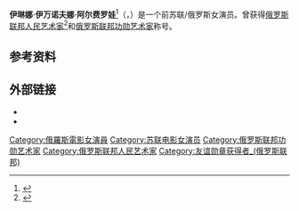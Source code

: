 {{Infobox person
| name                = 伊琳娜·阿尔费罗娃
| image               = <!-- 图像 -->
| native_name         = Ири́на Ива́новна Алфёрова
| native_name_lang    = ru
| pronunciation       = <!-- 读音 -->
| romaji              = <!-- 罗马拼音 -->
| english_name        = <!-- 英文名 -->
| gender              = 女
| birth_name          = <!-- 出生名 -->
| birth_date          = {{birth date and age|1951|3|13}}
| birth_place         = [[苏联|苏联]][[俄罗斯苏维埃联邦社会主义共和国|俄罗斯共和国]][[新西伯利亚|新西伯利亚]]
| baptised            = <!-- 受洗 -->
| monuments           = <!-- 纪念建筑 -->
| residence           = <!-- 居住地 -->
| nationality         = {{URS}}-->{{RUS}}
| other_names         = <!-- 别名 -->
| ethnicity           = <!-- 民族 -->
| language            = <!-- 语言 -->
| education           = <!-- 教育程度 -->
| alma_mater          = [[俄罗斯戏剧艺术学院|俄罗斯戏剧艺术学院]]（GITIS）
| occupation          = [[演员|演员]]
| years_active        = 1970——
| notable_works       = <!-- 知名作品 -->
| style               = <!-- 风格 -->
| home_town           = <!-- 家乡 -->
| height              = <!-- 身高 -->
| weight              = <!-- 体重 -->
| hair_color          = [[棕色|棕色]]
| eye_color           = <!-- 瞳色 -->
| measurements        = <!-- 三围 -->
| television          = <!-- 电视节目 -->
| spouse              = <!-- 配偶 {{Marriage|姓名|结婚年|离婚年}} -->
| partner             = <!-- 伴侣 -->
| children            = <!-- 儿女 -->
| parents             = <!-- 父母 -->
| relatives           = <!-- 亲属 -->
| family              = <!-- 家族成员 -->
| awards              = <!-- 获奖 -->
| website             = {{URL|irinaalferova.com/}}
}}
'''伊琳娜·伊万诺夫娜·阿尔费罗娃'''<ref>{{Cite journal|author= 周红 |url=  |title= 封三人物介绍——苏联影视明星伊琳娜·阿尔费罗娃|journal= 中国电视|year= 1987 |volume=  |issue= 02 |pages=  }}</ref>（{{lang-ru|Ири́на Ива́новна Алфёрова}}，{{bd|1951年|3月13日||}}）是一个前苏联/俄罗斯女演员。曾获得[[俄罗斯联邦人民艺术家|俄罗斯联邦人民艺术家]]<ref name="160-2007">{{Cite web |url = http://document.kremlin.ru/doc.asp?ID=037968 |title = Указ Президента Российской Федерации от 14 февраля 2007 года № 160 |author =  |date =  |publisher =  |language = ru |accessdate = 2020-10-23 |archiveurl=https://web.archive.org/web/20130513172911/http://document.kremlin.ru/doc.asp?ID=037968|archivedate=2013-05-13}}</ref>和[[俄罗斯联邦功勋艺术家|俄罗斯联邦功勋艺术家]]称号。

== 参考资料 ==
{{Reflist}}
==外部链接==
* {{IMDb name|0019271}}
* {{Official|http://www.irinaalferova.com/}}{{ru icon}}
{{Authority control}}

[[Category:俄羅斯電影女演員|Category:俄羅斯電影女演員]]
[[Category:苏联电影女演员|Category:苏联电影女演员]]
[[Category:俄罗斯联邦功勋艺术家|Category:俄罗斯联邦功勋艺术家]]
[[Category:俄罗斯联邦人民艺术家|Category:俄罗斯联邦人民艺术家]]
[[Category:友谊勋章获得者_(俄罗斯联邦)|Category:友谊勋章获得者_(俄罗斯联邦)]]